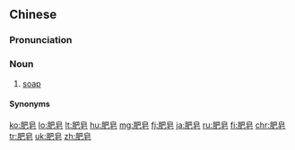==Chinese==
{{zh-forms|lit=fat soap}}

===Pronunciation===
{{zh-pron
|m=féizào
|c=fei4 zou6
|g='fi4 cau5
|j=fei1 zau3
|w=3bi zau
|x=fei2 zau5
|ma=y
|cat=n
}}

===Noun===
{{zh-noun}}

# [[soap]] {{zh-mw|m:塊}}

====Synonyms====
{{zh-dial}}

{{zh-cat|Intermediate}}

[[ko:肥皂]]
[[lo:肥皂]]
[[lt:肥皂]]
[[hu:肥皂]]
[[mg:肥皂]]
[[fj:肥皂]]
[[ja:肥皂]]
[[ru:肥皂]]
[[fi:肥皂]]
[[chr:肥皂]]
[[tr:肥皂]]
[[uk:肥皂]]
[[zh:肥皂]]